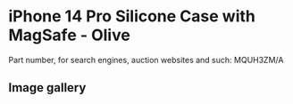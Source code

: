 
# iPhone 14 Pro Silicone Case with MagSafe - Olive

Part number, for search engines, auction websites and such: MQUH3ZM/A

## Image gallery

<div style={{ width: "768px" }}>
  <GalleryComponent
    images={[
      {
        original: "/everysource/MQUH3.png",
        thumbnail: "/everypreview/MQUH3.png",
      },
      {
        original: "/everysource/MQUH3_AV1.png",
        thumbnail: "/everypreview/MQUH3_AV1.png",
      },
      {
        original: "/everysource/MQUH3_AV2.png",
        thumbnail: "/everypreview/MQUH3_AV2.png",
      },
      {
        original: "/everysource/MQUH3_AV3.png",
        thumbnail: "/everypreview/MQUH3_AV3.png",
      },
      {
        original: "/everysource/MQUH3_AV4.png",
        thumbnail: "/everypreview/MQUH3_AV4.png",
      },
      {
        original: "/everysource/MQUH3_AV5.png",
        thumbnail: "/everypreview/MQUH3_AV5.png",
      }
    ]}
  />
</div>